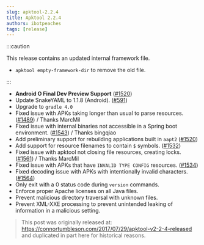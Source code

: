 ```yaml
---
slug: apktool-2.2.4
title: Apktool 2.2.4
authors: ibotpeaches
tags: [release]
---
```


:::caution

This release contains an updated internal framework file.

- `apktool empty-framework-dir` to remove the old file.

:::

- **Android O Final Dev Preview Support** ([#1520](https://github.com/iBotPeaches/Apktool/issues/1520))
- Update SnakeYAML to 1.1.8 (Android). ([#591](https://github.com/iBotPeaches/Apktool/issues/591))
- Upgrade to `gradle 4.0`
- Fixed issue with APKs taking longer than usual to parse resources. ([#1489](https://github.com/iBotPeaches/Apktool/issues/1489)) / Thanks MarcMil
- Fixed issue with internal binaries not accessible in a Spring boot environment. ([#1543](https://github.com/iBotPeaches/Apktool/issues/1543)) / Thanks bingqiao
- Add preliminary support for rebuilding applications built in `aapt2` ([#1520](https://github.com/iBotPeaches/Apktool/issues/1520))
- Add support for resource filenames to contain `$` symbols. ([#1532](https://github.com/iBotPeaches/Apktool/issues/1532))
- Fixed issue with apktool not closing file resources, creating locks. ([#1561](https://github.com/iBotPeaches/Apktool/pull/1561)) / Thanks MarcMil
- Fixed issue with APKs that have `INVALID TYPE CONFIG` resources. ([#1534](https://github.com/iBotPeaches/Apktool/issues/1534))
- Fixed decoding issue with APKs with intentionally invalid characters. ([#1564](https://github.com/iBotPeaches/Apktool/issues/1564))
- Only exit with a 0 status code during `version` commands.
- Enforce proper Apache licenses on all Java files.
- Prevent malicious directory traversal with unknown files.
- Prevent XML-XXE processing to prevent unintended leaking of information in a malicious setting.

> This post was originally released at: https://connortumbleson.com/2017/07/29/apktool-v2-2-4-released and duplicated in part here for historical reasons.

